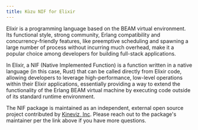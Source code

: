 ```yaml
---
title: Kùzu NIF for Elixir
---
```



Elixir is a programming language based on the BEAM virtual environment.
Its functional style, strong community, Erlang compatibility and concurrency-friendly
features, like preemptive scheduling and spawning a large number of process without incurring much overhead,
make it a popular choice among developers for building full-stack applications.

<LinkCard
  title="Kùzu NIF for Elixir"
  description="The NIF package is maintained as an independent, external open source project."
  href="https://hex.pm/packages/kuzu_nif"
/>

In Elixir, a NIF (Native Implemented Function) is a function written in a native language (in this case, Rust)
that can be called directly from Elixir code, allowing developers to leverage high-performance, low-level
operations within their Elixir applications, essentially providing a way to extend the functionality of the
Erlang BEAM virtual machine by executing code outside of its standard runtime environment.

The NIF package is maintained as an independent, external open source project contributed by [Kineviz, Inc](https://www.kineviz.com/).
Please reach out to the package's maintainer per the link above if you have more questions.
